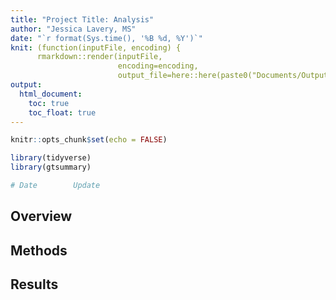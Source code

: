 ```yaml
---
title: "Project Title: Analysis"
author: "Jessica Lavery, MS"
date: "`r format(Sys.time(), '%B %d, %Y')`"
knit: (function(inputFile, encoding) {
      rmarkdown::render(inputFile,
                        encoding=encoding,
                        output_file=here::here(paste0("Documents/Output/", Sys.Date(),'.html'))) })
output:
  html_document:
    toc: true
    toc_float: true
---
```


```r
knitr::opts_chunk$set(echo = FALSE)

library(tidyverse)
library(gtsummary)

# Date        Update

```

## Overview

## Methods

## Results

